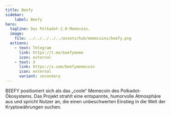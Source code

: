 ```yaml
---
title: Beefy
sidebar:
    label: Beefy
hero:
  tagline: Das Polkadot-2.0-Memecoin.
  image: 
    file: ../../../../../assets/hub/memecoins/beefy.png
  actions:
    - text: Telegram
      link: https://t.me/beefymeme
      icon: external
    - text: X
      link: https://x.com/beefymemecoin
      icon: external
      variant: secondary
---
```



BEEFY positioniert sich als das „coole“ Memecoin des Polkadot-Ökosystems. Das Projekt strahlt eine entspannte, humorvolle Atmosphäre aus und spricht Nutzer an, die einen unbeschwerten Einstieg in die Welt der Kryptowährungen suchen.
